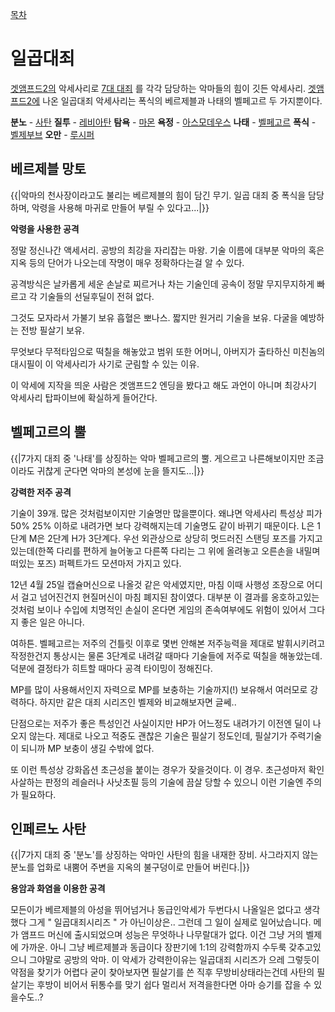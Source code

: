 [[목차]]
= 일곱대죄 =
[[겟앰프드2]]의 악세사리로 [[7대 대죄]] 를 각각 담당하는 악마들의 힘이 깃든 악세사리. [[겟앰프드2]]에 나온 일곱대죄 악세사리는 폭식의 베르제블과 나태의 벨페고르 두 가지뿐이다.

'''분노''' - [[사탄]]
'''질투''' - [[레비아탄]]
'''탐욕''' - [[마몬]]
'''욕정''' - [[아스모데우스]]
'''나태''' - [[벨페고르]]
'''폭식''' - [[벨제부브]]
'''오만''' - [[루시퍼]]
== 베르제블 망토 ==

{{{+2 '''악마의 영혼''' }}}

{{|악마의 천사장이라고도 불리는 베르제블의 힘이 담긴 무기.
일곱 대죄 중 폭식을 담당하며, 악령을 사용해 마귀로 만들어 부릴 수 있다고...|}}


'''악령을 사용한 공격'''

정말 정신나간 액세서리. 공방의 최강을 자리잡는 마왕. 기술 이름에 대부분 악마의 혹은 지옥 등의 단어가 나오는데 작명이 매우 정확하다는걸 알 수 있다.

공격방식은 날카롭게 세운 손날로 찌르거나 차는 기술인데 공속이 정말 무지무지하게 빠르고 각 기술들의 선딜후딜이 전혀 없다.

그것도 모자라서 가불기 보유 흡혈은 뽀나스. 짧지만 원거리 기술을 보유.
다굴을 예방하는 전방 필살기 보유.

무엇보다 무적타임으로 떡칠을 해놓았고 범위 또한 어머니, 아버지가 출타하신 미친놈의 대시필이 이 악세사리가 사기로 군림할 수 있는 이유.

이 악세에 지작을 띄운 사람은 겟앰프드2 엔딩을 봤다고 해도 과언이 아니며 최강사기 악세사리 탑파이브에 확실하게 들어간다.
== 벨페고르의 뿔 ==

{{{+2 '''트랜트 액트''' }}}

{{|7가지 대죄 중 '나태'를 상징하는 악마 벨페고르의 뿔. 게으르고 나른해보이지만
조금이라도 귀찮게 군다면 악마의 본성에 눈을 뜰지도...|}}


'''강력한 저주 공격'''

기술이 39개.
많은 것처럼보이지만 기술명만 많을뿐이다. 왜냐면 악세사리 특성상 피가 50% 25% 이하로 내려가면 보다 강력해지는데 기술명도 같이 바뀌기 때문이다.
L은 1단계
M은 2단계
H가 3단계다.
우선 외관상으로 상당히 멋드러진 스탠딩 포즈를 가지고있는데(한쪽 다리를 편하게 늘어놓고 다른쪽 다리는 그 위에 올려놓고 오른손을 내밀며 떠있는 포즈) 퍼펙트가드 모션마저 가지고 있다.

12년 4월 25일 캡슐머신으로 나올것 같은 악세였지만, 마침 이때 사행성 조장으로 어디서 걸고 넘어진건지 현질머신이 마침 폐지된 참이였다.
대부분 이 결과를 옹호하고있는 것처럼 보이나 수입에 치명적인 손실이 온다면 게임의 존속여부에도 위험이 있어서 그다지 좋은 일은 아니다.

여하튼. 벨페고르는 저주의 건틀릿 이후로 몇번 안해본 저주능력을 제대로 발휘시키려고 작정한건지 통상시는 물론 3단계로 내려갈 때마다 기술들에 저주로 떡칠을 해놓았는데. 덕분에 결정타가 히트할 때마다 공격 타이밍이 정해진다.

MP를 많이 사용해서인지 자력으로 MP를 보충하는 기술까지(!) 보유해서 여러모로 강력하다. 하지만 같은 대죄 시리즈인 벨제와 비교해보자면 글쎄..

단점으로는 저주가 좋은 특성인건 사실이지만 HP가 어느정도 내려가기 이전엔 딜이 나오지 않는다.
제대로 나오고 적중도 괜찮은 기술은 필살기 정도인데, 필살기가 주력기술이 되니까 MP 보충이 생길 수밖에 없다.

또 이런 특성상 강화옵션 초근성을 붙이는 경우가 잦을것이다. 이 경우. 초근성마저 확인사살하는 판정의 레슬러나 사낫초필 등의 기술에 끔살 당할 수 있으니 이런 기술엔 주의가 필요하다.


== 인페르노 사탄 ==

{{{+2 '''스칼렛 데빌''' }}}

{{|7가지 대죄 중 '분노'를 상징하는 악마인 사탄의 힘을 내재한 장비. 사그라지지 않는 분노를 업화로 내뿜어 주변을 지옥의 불구덩이로 만들어 버린다.|}}


'''용암과 화염을 이용한 공격'''

모든이가 베르제블의 아성을 뛰어넘거나 동급인악세가 
두번다시 나올일은 없다고 생각했다 그게 " 일곱대죄시리즈 " 가 아닌이상은..
그런데 그 일이 실제로 일어났습니다.
메가 앰프드 머신에 출시되었으며 성능은 무엇하나 나무랄대가 없다.
이건 그냥 거의 벨제에 가까운. 아니 그냥 베르제블과 동급이다
장판기에 1:1의 강력함까지 수두룩 갖추고있으니 그야말로 공방의 악마.
이 악세가 강력한이유는 일곱대죄 시리즈가 으레 그렇듯이 약점을 찾기가 어렵다
굳이 찾아보자면 필살기를 쓴 직후 무방비상태라는건데
사탄의 필살기는 후방이 비어서 뒤통수를 맞기 쉽다 멀리서 저격을한다면 아마 승기를 잡을 수 있을수도..? 
